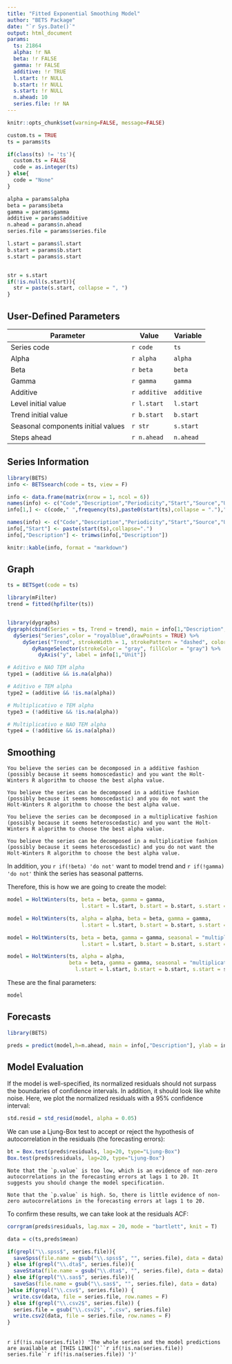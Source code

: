 ```yaml
---
title: "Fitted Exponential Smoothing Model"
author: "BETS Package"
date: "`r Sys.Date()`"
output: html_document
params:
  ts: 21864
  alpha: !r NA
  beta: !r FALSE 
  gamma: !r FALSE
  additive: !r TRUE
  l.start: !r NULL 
  b.start: !r NULL
  s.start: !r NULL
  n.ahead: 10
  series.file: !r NA
---
```


```r
knitr::opts_chunk$set(warning=FALSE, message=FALSE)

custom.ts = TRUE
ts = params$ts

if(class(ts) != 'ts'){
  custom.ts = FALSE
  code = as.integer(ts) 
} else{
  code = "None"
}

alpha = params$alpha
beta = params$beta
gamma = params$gamma
additive = params$additive
n.ahead = params$n.ahead
series.file = params$series.file

l.start = params$l.start
b.start = params$b.start
s.start = params$s.start


str = s.start
if(!is.null(s.start)){
  str = paste(s.start, collapse = ", ")
}
```

## User-Defined Parameters

 Parameter                          | Value              | Variable
 ---------------------------------- | -------------------| ----------
 Series code                        | `r code`           | `ts` 
 Alpha                              | `r alpha`          | `alpha` 
 Beta                               | `r beta`           | `beta` 
 Gamma                              | `r gamma`          | `gamma`
 Additive                           | `r additive`       | `additive`
 Level initial value                | `r l.start`        | `l.start` 
 Trend initial value                | `r b.start`        | `b.start` 
 Seasonal components initial values | `r str`            | `s.start` 
 Steps ahead                        | `r n.ahead`        | `n.ahead`
 
## Series Information

```r
library(BETS)
info <- BETSsearch(code = ts, view = F)
```

```r
info <- data.frame(matrix(nrow = 1, ncol = 6))
names(info) <- c("Code","Description","Periodicity","Start","Source","Unit")
info[1,] <- c(code," ",frequency(ts),paste0(start(ts),collapse = "."),"Custom"," ")
```

```r
names(info) <- c("Code","Description","Periodicity","Start","Source","Unit")
info[,"Start"] <- paste(start(ts),collapse=".")
info[,"Description"] <- trimws(info[,"Description"])
```

```r
knitr::kable(info, format = "markdown")
```
 
## Graph

```r
ts = BETSget(code = ts)
```


```r
library(mFilter)
trend = fitted(hpfilter(ts))


library(dygraphs)
dygraph(cbind(Series = ts, Trend = trend), main = info[1,"Description",]) %>%
  dySeries("Series",color = "royalblue",drawPoints = TRUE) %>%
     dySeries("Trend", strokeWidth = 1, strokePattern = "dashed", color = "red") %>%
        dyRangeSelector(strokeColor = "gray", fillColor = "gray") %>%
          dyAxis("y", label = info[1,"Unit"])
```

```r
# Aditivo e NAO TEM alpha
type1 = (additive && is.na(alpha))

# Aditivo e TEM alpha
type2 = (additive && !is.na(alpha))

# Multiplicativo e TEM alpha
type3 = (!additive && !is.na(alpha))

# Multiplicativo e NAO TEM alpha
type4 = (!additive && is.na(alpha))
```

## Smoothing

```asis
You believe the series can be decomposed in a additive fashion (possibly because it seems homoscedastic) and you want the Holt-Winters R algorithm to choose the best alpha value. 
```

```asis
You believe the series can be decomposed in a additive fashion (possibly because it seems homoscedastic) and you do not want the Holt-Winters R algorithm to choose the best alpha value. 
```

```asis
You believe the series can be decomposed in a multiplicative fashion (possibly because it seems heteroscedastic) and you want the Holt-Winters R algorithm to choose the best alpha value. 
```

```asis
You believe the series can be decomposed in a multiplicative fashion (possibly because it seems heteroscedastic) and you do not want the Holt-Winters R algorithm to choose the best alpha value. 
```

In addition, you `r if(!beta) 'do not'` want to model trend and `r if(!gamma) 'do not'` think the series has seasonal patterns.

Therefore, this is how we are going to create the model:

```r
model = HoltWinters(ts, beta = beta, gamma = gamma,
                        l.start = l.start, b.start = b.start, s.start = s.start)
```

```r
model = HoltWinters(ts, alpha = alpha, beta = beta, gamma = gamma,
                        l.start = l.start, b.start = b.start, s.start = s.start)
```

```r
model = HoltWinters(ts, beta = beta, gamma = gamma, seasonal = "multiplicative",
                        l.start = l.start, b.start = b.start, s.start = s.start)
```

```r
model = HoltWinters(ts, alpha = alpha, 
                    beta = beta, gamma = gamma, seasonal = "multiplicative",
                      l.start = l.start, b.start = b.start, s.start = s.start)
```

These are the final parameters:

```r
model
```

## Forecasts

```r
library(BETS)
```

```r
preds = predict(model,h=n.ahead, main = info[,"Description"], ylab = info[,"Unit"], style = "normal")
```

## Model Evaluation

If the model is well-specified, its normalized residuals should not surpass the boundaries of confidence intervals. In addition, it should look like white noise. Here, we plot the normalized residuals with a 95% confidence interval:

```r
std.resid = std_resid(model, alpha = 0.05)
```

We can use a Ljung-Box test to accept or reject the hypothesis of autocorrelation in the residuals (the forecasting errors):

```r
bt = Box.test(preds$residuals, lag=20, type="Ljung-Box")
Box.test(preds$residuals, lag=20, type="Ljung-Box")
```

```asis
Note that the `p.value` is too low, which is an evidence of non-zero autocorrelations in the forecasting errors at lags 1 to 20. It suggests you should change the model specification.
```

```asis
Note that the `p.value` is high. So, there is little evidence of non-zero autocorrelations in the forecasting errors at lags 1 to 20.
```

To confirm these results, we can take look at the residuals ACF:

```r
corrgram(preds$residuals, lag.max = 20, mode = "bartlett", knit = T)
```

```r
data = c(ts,preds$mean)

if(grepl("\\.spss$", series.file)){
  saveSpss(file.name = gsub("\\.spss$", "", series.file), data = data)
} else if(grepl("\\.dta$", series.file)){
  saveStata(file.name = gsub("\\.dta$", "", series.file), data = data)
} else if(grepl("\\.sas$", series.file)){
  saveSas(file.name = gsub("\\.sas$", "", series.file), data = data)
}else if(grepl("\\.csv$", series.file)) {
  write.csv(data, file = series.file, row.names = F)
} else if(grepl("\\.csv2$", series.file)) {
  series.file = gsub("\\.csv2$", ".csv", series.file)
  write.csv2(data, file = series.file, row.names = F)
}
```

<br>
`r if(!is.na(series.file)) 'The whole series and the model predictions are available at [THIS LINK]('``r if(!is.na(series.file)) series.file``r if(!is.na(series.file)) ')'`
